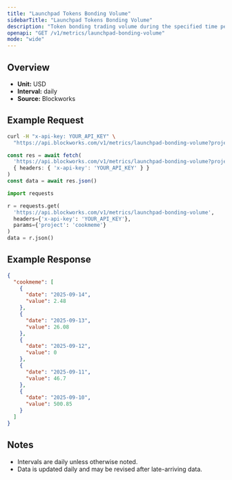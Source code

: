 ```yaml
---
title: "Launchpad Tokens Bonding Volume"
sidebarTitle: "Launchpad Tokens Bonding Volume"
description: "Token bonding trading volume during the specified time period for given launchpad."
openapi: "GET /v1/metrics/launchpad-bonding-volume"
mode: "wide"
---
```


## Overview

- **Unit:** USD
- **Interval:** daily
- **Source:** Blockworks

## Example Request

<CodeGroup>

```bash cURL
curl -H "x-api-key: YOUR_API_KEY" \
  "https://api.blockworks.com/v1/metrics/launchpad-bonding-volume?project=cookmeme"
```

```typescript TypeScript
const res = await fetch(
  'https://api.blockworks.com/v1/metrics/launchpad-bonding-volume?project=cookmeme',
  { headers: { 'x-api-key': 'YOUR_API_KEY' } }
)
const data = await res.json()
```

```python Python
import requests

r = requests.get(
  'https://api.blockworks.com/v1/metrics/launchpad-bonding-volume',
  headers={'x-api-key': 'YOUR_API_KEY'},
  params={'project': 'cookmeme'}
)
data = r.json()
```

</CodeGroup>

## Example Response

```json
{
  "cookmeme": [
    {
      "date": "2025-09-14",
      "value": 2.48
    },
    {
      "date": "2025-09-13",
      "value": 26.08
    },
    {
      "date": "2025-09-12",
      "value": 0
    },
    {
      "date": "2025-09-11",
      "value": 46.7
    },
    {
      "date": "2025-09-10",
      "value": 500.85
    }
  ]
}
```

## Notes
- Intervals are daily unless otherwise noted.
- Data is updated daily and may be revised after late-arriving data.